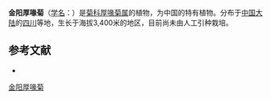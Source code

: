 {{Speciesbox
| name = 金阳厚喙菊
| status = 
| status_system = 
| image =
| genus = Dubyaea
| species = jinyangensis
| authority = Shih in Act.
}}

'''金阳厚喙菊'''（[[学名|学名]]：{{lang|la|''Dubyaea jinyangensis''}}）是[[菊科|菊科]][[厚喙菊属|厚喙菊属]]的植物，为中国的特有植物。分布于[[中国大陆|中国大陆]]的[[四川|四川]]等地，生长于海拔3,400米的地区，目前尚未由人工引种栽培。

== 参考文献 ==
<div class="references-small">
* {{cite web| url =http://www.bioinfo.cn/db05/KmzwSpecies.php?action=view&id=4728| title =金阳厚喙菊| work =《中国高等植物数据库全库》| publisher =中国科学院微生物研究所| author =昆明植物研究所| accessdate =2009-02-25| archive-date =2016-03-05| archive-url =https://web.archive.org/web/20160305001531/http://www.bioinfo.cn/db05/KmzwSpecies.php?action=view&id=4728| dead-url =yes}}
</div>
{{Taxonbar|from=Q15231414}}

[[Category:厚喙菊属|金阳厚喙菊]]


{{植物小作品}}